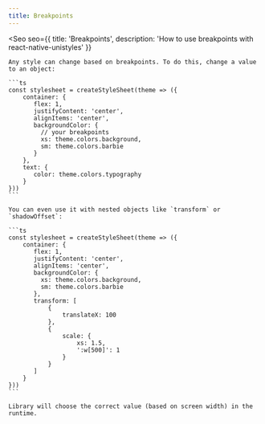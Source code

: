 ```yaml
---
title: Breakpoints
---
```



<Seo
    seo={{
        title: 'Breakpoints',
        description: 'How to use breakpoints with react-native-unistyles'
    }}
>
    Any style can change based on breakpoints. To do this, change a value to an object:

    ```ts
    const stylesheet = createStyleSheet(theme => ({
        container: {
           flex: 1,
           justifyContent: 'center',
           alignItems: 'center',
           backgroundColor: {
             // your breakpoints
             xs: theme.colors.background,
             sm: theme.colors.barbie
           }
        },
        text: {
           color: theme.colors.typography
        }
    }))
    ```

    You can even use it with nested objects like `transform` or `shadowOffset`:

    ```ts
    const stylesheet = createStyleSheet(theme => ({
        container: {
           flex: 1,
           justifyContent: 'center',
           alignItems: 'center',
           backgroundColor: {
             xs: theme.colors.background,
             sm: theme.colors.barbie
           },
           transform: [
               {
                   translateX: 100
               },
               {
                   scale: {
                       xs: 1.5,
                       ':w[500]': 1
                   }
               }
           ]
        }
    }))
    ```

    Library will choose the correct value (based on screen width) in the runtime.

</Seo>
